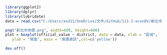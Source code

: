
```r
library(ggplot2)
library(dplyr)
library(lubridate)
data = read.csv("C:/Users/asd11/OneDrive/文件/GitHub/111-1-econDV/新北市地價現值.csv")
```

```r
png("新北市地價.png", width=600, height=600)
plot = boxplot(official_value ~ district, data = data, xlab = "區域",
   ylab = "現值", main = "房價資訊",col=c('yellow'))

dev.off()
```


